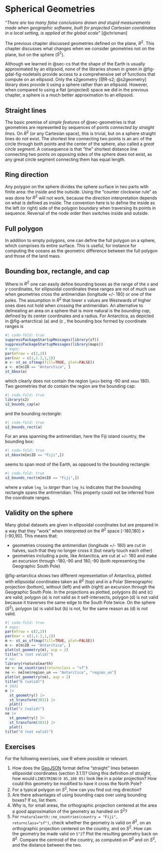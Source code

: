 # Spherical Geometries {#sec-spherical}

"_There are too many false conclusions drawn and stupid measurements
made when geographic software, built for projected Cartesian
coordinates in a local setting, is applied at the global scale_"
[@chrisman]

The previous chapter discussed geometries defined on the plane,
$R^2$.  This chapter discusses what changes when we consider
geometries not on the plane, but on the sphere ($S^2$).

Although we learned in @sec-cs that the shape of the Earth
is usually approximated by an ellipsoid, none of the libraries shown
in green in @fig-gdal-fig-nodetails  provide access
to a comprehensive set of functions that compute on an ellipsoid.
Only the s2geometry [@R-s2; @s2geometry] library does provide it
using a sphere rather than an ellipsoid.  However, when compared
to using a flat (projected) space we did in the previous chapter,
a sphere is a much better approximation to an ellipsoid.

\index{coordinates!spherical or planar}

## Straight lines

The basic premise of _simple features_ of @sec-geometries
is that geometries are represented by sequences of points _connected
by straight lines_.  On $R^2$ (or any Cartesian space), this is
trivial, but on a sphere straight lines do not exist. The shortest
line connecting two points is an arc of the circle through both
points and the center of the sphere, also called a _great circle
segment_. A consequence is that "the" shortest distance line
connecting two points on opposing sides of the sphere does not exist,
as any great circle segment connecting them has equal length.

\index{coordinates!straight line}
\index{coordinates!great circle}
\index{great circle segment}

## Ring direction

Any polygon on the sphere divides the sphere surface in two parts
with finite area: the inside and the outside. Using the "counter
clockwise rule" as was done for $R^2$ will not work, because the
direction interpretation depends on what is defined as inside. The
convention here is to define the inside as the left (or right)
side of the polygon boundary when traversing its points in
sequence. Reversal of the node order then switches inside and
outside.

\index{polygon!inside or outside on sphere}
\index{polygon!ring direction}

## Full polygon

In addition to empty polygons, one can define the
full polygon on a sphere, which comprises its entire surface. This is useful,
for instance for computing the oceans as the geometric difference
between the full polygon and those of the land mass.

\index{polygon!full vs. empty}
\index{full polygon}

## Bounding box, rectangle, and cap

\index{coordinates!bounding box}
\index{bounding cap}
\index{bounding box}
\index{bounding rectangle}
\index{antimeridian}

Where in $R^2$ one can easily define bounding boxes as the range
of the $x$ and $y$ coordinates, for ellipsoidal coordinates these
ranges are not of much use when geometries cross the antimeridian
(longitude +/- 180) or one of the poles. The assumption in $R^2$
that lower $x$ values are Westwards of higher ones does not hold
when crossing the antimeridian. An alternative to delineating
an area on a sphere that is more natural is the _bounding cap_,
defined by its center coordinates and a radius. For Antarctica,
as depicted in @fig-antarctica) (a) and (c , the
bounding box formed by coordinate ranges is
```r
#| code-fold: true
suppressPackageStartupMessages(library(sf))
suppressPackageStartupMessages(library(maps))
# maps:
par(mfrow = c(2,2))
par(mar = c(1,1.2,1,1))
m <- st_as_sf(map(fill=TRUE, plot=FALSE))
a <- m[m$ID == "Antarctica", ]
st_bbox(a)
```
which clearly does not contain the region (`ymin` being -90 and `xmax` 180).
Two geometries that do contain the region are the bounding cap:
```r
#| code-fold: true
library(s2)
s2_bounds_cap(a)
```
and the bounding _rectangle_:
```r
#| code-fold: true
s2_bounds_rect(a)
```
For an area spanning the antimeridian, here the Fiji island country,
the bounding box:
```r
#| code-fold: true
st_bbox(m[m$ID == "Fiji",])
```
seems to span most of the Earth, as opposed to the bounding rectangle:
```r
#| code-fold: true
s2_bounds_rect(m[m$ID == "Fiji",])
```
where a value `lng_lo` _larger_ than `lng_hi` indicates that the
bounding rectangle spans the antimeridian. This property could not
be inferred from the coordinate ranges.

## Validity on the sphere

\index{geometry!valid on the sphere}
\index{polygon!valid on the sphere}

Many global datasets are given in ellipsoidal coordinates but are
prepared in a way that they "work" when interpreted on the $R^2$
space [-180,180] $\times$ [-90,90]. This means that:

* geometries crossing the antimeridian (longitude +/- 180) are cut in
halves, such that they no longer cross it (but nearly touch each other)
* geometries including a pole, like Antarctica, are cut at +/- 180 and
make an excursion through -180,-90 and 180,-90 (both representing the
Geographic South Pole)

@fig-antarctica  shows two different representation of
Antarctica, plotted with ellipsoidal coordinates taken as $R^2$
(top) and in a Polar Stereographic projection (bottom), without
(left) and with (right) an excursion through the Geographic South
Pole. In the projections as plotted, polygons (b) and
(c) are valid; polygon (a) is not valid as it self-intersects,
polygon (d) is not valid because it traverses the same edge to the
South Pole twice.  On the sphere ($S^2$), polygon (a) is valid but
(b) is not, for the same reason as (d) is not valid.

```r
#| code-fold: true
# maps:
par(mfrow = c(2,2))
par(mar = c(1,1.2,1,1))
m <- st_as_sf(map(fill=TRUE, plot=FALSE))
m <- m[m$ID == "Antarctica", ]
plot(st_geometry(m), asp = 2)
title("a (not valid)")
# ne:
library(rnaturalearth)
ne <- ne_countries(returnclass = "sf")
ne <- ne[ne$region_un == "Antarctica", "region_un"]
plot(st_geometry(ne), asp = 2)
title("b (valid)")
# 3031
m |>
  st_geometry() |>
  st_transform(3031) |>
  plot()
title("c (valid)")
ne |>
  st_geometry() |>
  st_transform(3031) |>
  plot()
title("d (not valid)")
```

## Exercises

For the following exercises, use R where possible or relevant.

1. How does the [GeoJSON](https://tools.ietf.org/html/rfc7946) format define
   "straight" lines between ellipsoidal coordinates (section 3.1.1)?
   Using this definition of straight, how would `LINESTRING(0 85,180 85)` 
   look like in a polar projection? How could this geometry be modified to
   have it cross the North Pole?
2. For a typical polygon on $S^2$, how can you find out ring direction?
3. Are there advantages of using bounding caps over using bounding boxes? If so, list them.
4. Why is, for small areas, the orthographic projection centered
   at the area a good approximation of the geometry as handled on $S^2$?
5. For `rnaturalearth::ne_countries(country = "Fiji",
   returnclass="sf")`, check whether the geometry is valid on $R^2$,
   on an orthographic projection centered on the country, and on $S^2$.
   How can the geometry be made valid on `S^2`? Plot the resulting
   geometry back on $R^2$.  Compare the centroid of the country,
   as computed on $R^2$ and on $S^2$, and the distance between the two.
